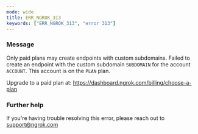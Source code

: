 ```yaml
---
mode: wide
title: ERR_NGROK_313
keywords: ["ERR_NGROK_313", "error 313"]
---
```



### Message

Only paid plans may create endpoints with custom subdomains.
Failed to create an endpoint with the custom subdomain `SUBDOMAIN` for the account `ACCOUNT`.
This account is on the `PLAN` plan.

Upgrade to a paid plan at: https://dashboard.ngrok.com/billing/choose-a-plan

<ErrorDetails />

### Further help

If you're having trouble resolving this error, please reach out to [support@ngrok.com](mailto:support@ngrok.com?subject=Help%20with%20ERR_NGROK_313)
